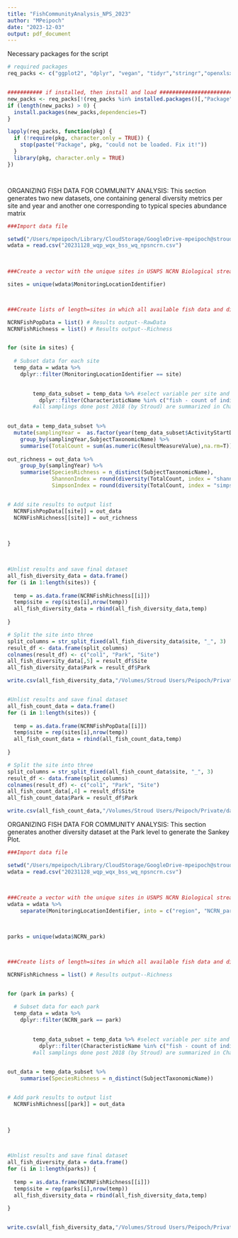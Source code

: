 ```yaml
---
title: "FishCommunityAnalysis_NPS_2023"
author: "MPeipoch"
date: "2023-12-03"
output: pdf_document
---
```


Necessary packages for the script
```r
# required packages
req_packs <- c("ggplot2", "dplyr", "vegan", "tidyr","stringr","openxlsx","sf","raster","trend","lubridate")


########### if installed, then install and load ###################################
new_packs <- req_packs[!(req_packs %in% installed.packages()[,"Package"])]
if (length(new_packs) > 0) {
  install.packages(new_packs,dependencies=T)
}

lapply(req_packs, function(pkg) {
  if (!require(pkg, character.only = TRUE)) {
    stop(paste("Package", pkg, "could not be loaded. Fix it!"))
  }
  library(pkg, character.only = TRUE)
})




```

ORGANIZING FISH DATA FOR COMMUNITY ANALYSIS:
This section generates two new datasets, one containing general diversity metrics per site and year and another one corresponding to typical species abundance matrix
```r

###Import data file 

setwd("/Users/mpeipoch/Library/CloudStorage/GoogleDrive-mpeipoch@stroudcenter.org/My Drive/NPS_FishDataAnalysis")
wdata = read.csv("20231128_wqp_wqx_bss_wq_npsncrn.csv")
  

  
###Create a vector with the unique sites in USNPS NCRN Biological stream survey

sites = unique(wdata$MonitoringLocationIdentifier)



###Create lists of length=sites in which all available fish data and diversity metrics per site is stored in a unique format and file

NCRNFishPopData = list() # Results output--RawData
NCRNFishRichness = list() # Results output--Richness


for (site in sites) {
  
  # Subset data for each site
  temp_data = wdata %>% 
    dplyr::filter(MonitoringLocationIdentifier == site)

    
        temp_data_subset = temp_data %>% #select variable per site and method 
          dplyr::filter(CharacteristicName %in% c("fish - count of individuals captured by species","fish specimens captured electrofishing pass 1","fish specimens captured electrofishing pass 2"))
        #all samplings done post 2018 (by Stroud) are summarized in CharacteristicName=fish specimens captured electrofishing pass 1 or 2; samplings prior to 2018 are summarized by CharacteristicName=fish - count of individuals captured by species, but in both cases the data are expressed as total count of individuals in 'ResultMeasureValue' and id's in 'SubjectTaxonomicName'

 
out_data = temp_data_subset %>%
  mutate(samplingYear =  as.factor(year(temp_data_subset$ActivityStartDate))) %>%
    group_by(samplingYear,SubjectTaxonomicName) %>%
    summarise(TotalCount = sum(as.numeric(ResultMeasureValue),na.rm=T))
  
out_richness = out_data %>%
    group_by(samplingYear) %>%
    summarise(SpeciesRichness = n_distinct(SubjectTaxonomicName),
              ShannonIndex = round(diversity(TotalCount, index = "shannon"),2),
              SimpsonIndex = round(diversity(TotalCount, index = "simpson"),2))


# Add site results to output list
  NCRNFishPopData[[site]] = out_data
  NCRNFishRichness[[site]] = out_richness 
  

        
}        
       


#Unlist results and save final dataset
all_fish_diversity_data = data.frame()
for (i in 1:length(sites)) {
  
  temp = as.data.frame(NCRNFishRichness[[i]]) 
  temp$site = rep(sites[i],nrow(temp))
  all_fish_diversity_data = rbind(all_fish_diversity_data,temp)
    
}

# Split the site into three 
split_columns = str_split_fixed(all_fish_diversity_data$site, "_", 3)
result_df <- data.frame(split_columns)
colnames(result_df) <- c("col1", "Park", "Site")
all_fish_diversity_data[,5] = result_df$Site
all_fish_diversity_data$Park = result_df$Park

write.csv(all_fish_diversity_data,"/Volumes/Stroud Users/Peipoch/Private/dataAnalysis/R/Rstudio/FishAnalysisNCRN/Datasets/all_fish_diversity_data.csv")


#Unlist results and save final dataset
all_fish_count_data = data.frame()
for (i in 1:length(sites)) {
  
  temp = as.data.frame(NCRNFishPopData[[i]]) 
  temp$site = rep(sites[i],nrow(temp))
  all_fish_count_data = rbind(all_fish_count_data,temp)
    
}

# Split the site into three 
split_columns = str_split_fixed(all_fish_count_data$site, "_", 3)
result_df <- data.frame(split_columns)
colnames(result_df) <- c("col1", "Park", "Site")
all_fish_count_data[,4] = result_df$Site
all_fish_count_data$Park = result_df$Park

write.csv(all_fish_count_data,"/Volumes/Stroud Users/Peipoch/Private/dataAnalysis/R/Rstudio/FishAnalysisNCRN/Datasets/all_fish_count_data.csv")


```


ORGANIZING FISH DATA FOR COMMUNITY ANALYSIS:
This section generates another diversity dataset at the Park level to generate the Sankey Plot.
```r

###Import data file 

setwd("/Users/mpeipoch/Library/CloudStorage/GoogleDrive-mpeipoch@stroudcenter.org/My Drive/NPS_FishDataAnalysis")
wdata = read.csv("20231128_wqp_wqx_bss_wq_npsncrn.csv")
  

  
###Create a vector with the unique sites in USNPS NCRN Biological stream survey
wdata = wdata %>%
    separate(MonitoringLocationIdentifier, into = c("region", "NCRN_park", "site"), sep = "_")


  
parks = unique(wdata$NCRN_park)



###Create lists of length=sites in which all available fish data and diversity metrics per site is stored in a unique format and file

NCRNFishRichness = list() # Results output--Richness


for (park in parks) {
  
  # Subset data for each park
  temp_data = wdata %>% 
    dplyr::filter(NCRN_park == park)

    
        temp_data_subset = temp_data %>% #select variable per site and method 
          dplyr::filter(CharacteristicName %in% c("fish - count of individuals captured by species","fish specimens captured electrofishing pass 1","fish specimens captured electrofishing pass 2"))
        #all samplings done post 2018 (by Stroud) are summarized in CharacteristicName=fish specimens captured electrofishing pass 1 or 2; samplings prior to 2018 are summarized by CharacteristicName=fish - count of individuals captured by species, but in both cases the data are expressed as total count of individuals in 'ResultMeasureValue' and id's in 'SubjectTaxonomicName'

 
out_data = temp_data_subset %>%
    summarise(SpeciesRichness = n_distinct(SubjectTaxonomicName))


# Add park results to output list
  NCRNFishRichness[[park]] = out_data
  

        
}        
       


#Unlist results and save final dataset
all_fish_diversity_data = data.frame()
for (i in 1:length(parks)) {
  
  temp = as.data.frame(NCRNFishRichness[[i]]) 
  temp$site = rep(parks[i],nrow(temp))
  all_fish_diversity_data = rbind(all_fish_diversity_data,temp)
    
}


write.csv(all_fish_diversity_data,"/Volumes/Stroud Users/Peipoch/Private/dataAnalysis/R/Rstudio/FishAnalysisNCRN/Datasets/all_fish_diversity_data_byPark.csv")


```



















